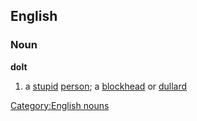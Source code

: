 ==English==
===Noun===
[[Category:English nouns]]
'''dolt'''
#a [[stupid]] [[person]]; a [[blockhead]] or [[dullard]]